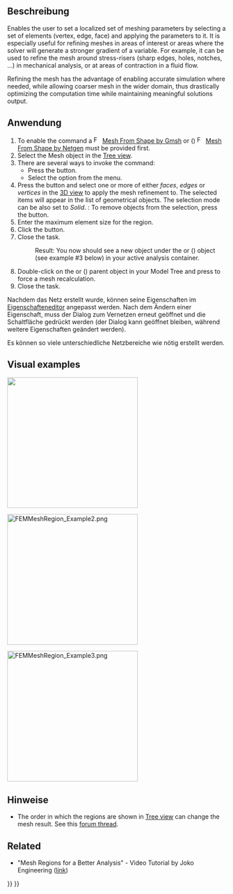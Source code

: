 <languages/>

{{Docnav/de
|[[FEM_MeshBoundaryLayer/de|FEM NetzGrenzschicht]]
|[[FEM_MeshGroup/de|FEM NetzGruppe]]
|[[FEM_Workbench/de|FEM]]
|IconL=FEM_MeshBoundaryLayer.svg
|IconR=FEM_MeshGroup.svg
|IconC=Workbench_FEM.svg
}}

<div class="mw-translate-fuzzy">
{{GuiCommandContainer|
{{GuiCommand/de
|Name=FEM MeshRegion
|Name/de=FEM Netzbereich
|MenuLocation=Netz → FEM mesh refinement
|Workbenches=[[FEM_Workbench/de|FEM]]
|SeeAlso=[[FEM_tutorial/de|FEM Anleitung]]
}}
{{GuiCommandFemInfo/de
|Solvers=Alle
}}
}}
</div>

<span id="Description"></span>
==Beschreibung==

Enables the user to set a localized set of meshing parameters by selecting a set of elements (vertex, edge, face) and applying the parameters to it. It is especially useful for refining meshes in areas of interest or areas where the solver will generate a stronger gradient of a variable. For example, it can be used to refine the mesh around stress-risers (sharp edges, holes, notches, ...) in mechanical analysis, or at areas of contraction in a fluid flow.

Refining the mesh has the advantage of enabling accurate simulation where needed, while allowing coarser mesh in the wider domain, thus drastically optimizing the computation time while maintaining meaningful solutions output.

<span id="Usage"></span>
==Anwendung==

# To enable the command a [[Image:FEM_MeshGmshFromShape.svg|16px]] [[FEM_MeshGmshFromShape|Mesh From Shape by Gmsh]] or ({{VersionPlus|1.1}}) [[Image:FEM_MeshNetgenFromShape.svg|16px]] [[FEM_MeshNetgenFromShape|Mesh From Shape by Netgen]] must be provided first.
# Select the Mesh object in the [[Tree_view|Tree view]].
# There are several ways to invoke the command:
#* Press the {{Button|[[Image:FEM_MeshRegion.svg|16px]] [[FEM_MeshRegion|Mesh Refinement]]}} button.
#* Select the {{MenuCommand|Mesh → [[Image:FEM_MeshRegion.svg|16px]] Mesh Refinement}} option from the menu.
# Press the {{Button|Add}} button and select one or more of either ''faces'', ''edges'' or ''vertices'' in the [[3D_view|3D view]] to apply the mesh refinement to. The selected items will appear in the list of geometrical objects. The selection mode can be also set to ''Solid''. {{Version|1.1}}: To remove objects from the selection, press the {{Button|Remove}} button.
# Enter the maximum element size for the region.
# Click the {{Button|OK}} button.
# Close the task.
#: Result: You now should see a new {{incode|FEMMeshRegion}} object under the {{incode|FEMMeshGmsh}} or ({{VersionPlus|1.1}}) {{incode|FEMMeshNetgen}} object (see example #3 below) in your active analysis container.
# Double-click on the {{incode|FEMMeshGmsh}} or ({{VersionPlus|1.1}}) {{incode|FEMMeshNetgen}} parent object in your Model Tree and press {{Button|Apply}} to force a mesh recalculation.
# Close the task.

Nachdem das Netz erstellt wurde, können seine Eigenschaften im [[Property_editor/de|Eigenschafteneditor]] angepasst werden. Nach dem Ändern einer Eigenschaft, muss der Dialog zum Vernetzen erneut geöffnet und die Schaltfläche {{Button|Anwenden}} gedrückt werden (der Dialog kann geöffnet bleiben, während weitere Eigenschaften geändert werden).

Es können so viele unterschiedliche Netzbereiche wie nötig erstellt werden.

==Visual examples== 

[[File:FEMMeshRegion_Example1.png|300px|]]
{{Caption|Beispiel 1: Das grobe Start-NetzGmshAusForm}}


[[File:FEMMeshRegion_Example2.png|300px]]
{{Caption|Example 2: After applying a Mesh refinement using two FEM Mesh Region objects, the large hole is refined to a maximum element size of 3 mm, the smaller hole is refined to 1 mm}}

[[File:FEMMeshRegion_Example3.png|300px]]
{{Caption|Beispiel 3: Ein einfaches Beispiel des entstehenden Modellbaums}}

<span id="Notes"></span>
==Hinweise==

* The order in which the regions are shown in [[Tree view|Tree view]] can change the mesh result. See this [https://forum.freecadweb.org/viewtopic.php?f=18&t=41955 forum thread].

==Related==

* "Mesh Regions for a Better Analysis" - Video Tutorial by Joko Engineering ([https://www.youtube.com/watch?v=X5RVe2SDPvw link])


{{Docnav/de
|[[FEM_MeshBoundaryLayer/de|FEM NetzGrenzschicht]]
|[[FEM_MeshGroup/de|FEM NetzGruppe]]
|[[FEM_Workbench/de|FEM]]
|IconL=FEM_MeshBoundaryLayer.svg
|IconR=FEM_MeshGroup.svg
|IconC=Workbench_FEM.svg
}}

{{FEM Tools navi{{#translation:}}}}
{{Userdocnavi{{#translation:}}}}